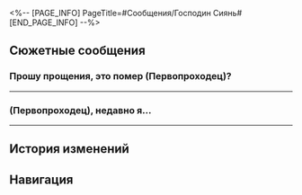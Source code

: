 <%-- [PAGE_INFO]
PageTitle=#Сообщения/Господин Сиянь#
[END_PAGE_INFO] --%>
{{Сообщение Инфобокс
|id          = 87
|Изображение = НИП Господин Сиянь Иконка.png
|Тип         = НИП
|Отправитель = Господин Сиянь
|Описание    = Не растрачивай слова на тех, кто не понимает
|Фракция     = Лофу Сяньчжоу
}}

==Сюжетные сообщения==
===Прошу прощения, это помер (Первопроходец)?===
{{Сообщения
|условие_получения = 
|текст =
:'''Господин Сиянь:''' Прошу прощения, это помер (Первопроходец)?
:{Выбор} Помер?!
::'''(Первопроходец):''' Я вполне себе {{MC|ж=жива|м=жив}}!
:{Выбор} В смысле?
::'''(Первопроходец):''' Помер?! В смысле?
:'''Господин Сиянь:''' Ой, прости, автозамена. Я имел в виду «номер».
:'''Господин Сиянь:''' Ты {{MC|ж=героиня|м=герой}} Сяньчжоу. Мне пришлось потрудиться, чтобы достать твои контакты.
:'''Господин Сиянь:''' Вообще, я по личному делу и очень надеюсь на твою помощь. Не знаю, насколько это будет для тебя затруднительно.
:{Выбор} Вообще не затруднительно.
::'''(Первопроходец):''' {{MC|ж=Слышала|м=Слышал}} немало твоих историй у чайного домика. Сочту за честь помочь тебе.
::'''Господин Сиянь:''' Ох, ты мне льстишь...
:{Выбор} Зависит от награды.
::'''(Первопроходец):''' Учти - время - деньги.
::'''Господин Сиянь:''' Знаю-знаю. Награду подготовлю.
:'''Господин Сиянь:''' Обычно я рассказываю истории у «Неспящего графа». Можем встретиться там и обсудить всё с глазу на глаз.
;{Принятая миссия: Чудесные сказания. Глава I}
}}
----

==={{MC|ж=Госпожа|м=Господин}} (Первопроходец), недавно я...===
{{Сообщения
|условие_получения = 
|текст =
:'''Господин Сиянь:''' {{MC|ж=Госпожа|м=Господин}} (Первопроходец), недавно я получил зверушку - забавное создание - от одного внимательного слушателя. Думаю, вас заинтересует.
:'''Господин Сиянь:''' Я не могу брать с собой питомцев, когда рассказываю истории, поэтому я оставил малыша в магазине «Три поры досуга» (это мой магазин, если что).
:'''Господин Сиянь:''' Если вам интересно, заходите в «Три поры досуга» и взгляните сами. Вам наверняка понравится!
:{Выбор} Ага, интересно.
::'''(Первопроходец):''' Зверушка? Мне нравятся маленькие животные. Я загляну.
::'''Господин Сиянь:''' Хе-хе, уверен, что вы ещё не видели таких животных. Оно просто потрясающее.
:{Выбор} Мне это неинтересно.
::'''(Первопроходец):''' Не {{MC|ж=уверена|м=уверен}}, что мне хочется... Как у Первопроходца, у меня мало времени, чтобы смотреть на зверушек.
::'''Господин Сиянь:''' Не делайте поспешных решений! Уверен, что вы ещё не видели таких животных. Оно просто потрясающее.
::'''Господин Сиянь:''' Когда передумаете - идите и взгляните сами.
;{Принятая миссия: Мастерское приукрашивание Юцы}
}}
----

==История изменений==
{{История изменений|2.7}}

==Навигация==
{{Сообщения Навбокс}}